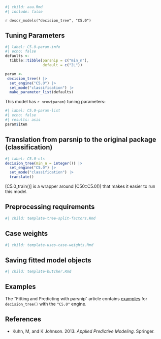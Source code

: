 ```r
#| child: aaa.Rmd
#| include: false
```

`r descr_models("decision_tree", "C5.0")`

## Tuning Parameters

```r
#| label: C5.0-param-info
#| echo: false
defaults <- 
  tibble::tibble(parsnip = c("min_n"),
                 default = c("2L"))

param <-
 decision_tree() |> 
  set_engine("C5.0") |> 
  set_mode("classification") |> 
  make_parameter_list(defaults)
```

This model has `r nrow(param)` tuning parameters:

```r
#| label: C5.0-param-list
#| echo: false
#| results: asis
param$item
```

## Translation from parsnip to the original package (classification)

```r
#| label: C5.0-cls
decision_tree(min_n = integer()) |> 
  set_engine("C5.0") |> 
  set_mode("classification") |> 
  translate()
```

[C5.0_train()] is a wrapper around [C50::C5.0()] that makes it easier to run this model.

## Preprocessing requirements

```r
#| child: template-tree-split-factors.Rmd
```

## Case weights

```r
#| child: template-uses-case-weights.Rmd
```

## Saving fitted model objects

```r
#| child: template-butcher.Rmd
```


## Examples 

The "Fitting and Predicting with parsnip" article contains [examples](https://parsnip.tidymodels.org/articles/articles/Examples.html#decision-tree-C5.0) for `decision_tree()` with the `"C5.0"` engine.

## References

-   Kuhn, M, and K Johnson. 2013. *Applied Predictive Modeling*. Springer.

